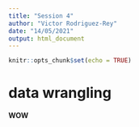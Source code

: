 ```yaml
---
title: "Session 4"
author: "Victor Rodriguez-Rey"
date: "14/05/2021"
output: html_document
---
```


```r
knitr::opts_chunk$set(echo = TRUE)
```

# data wrangling

**WOW**